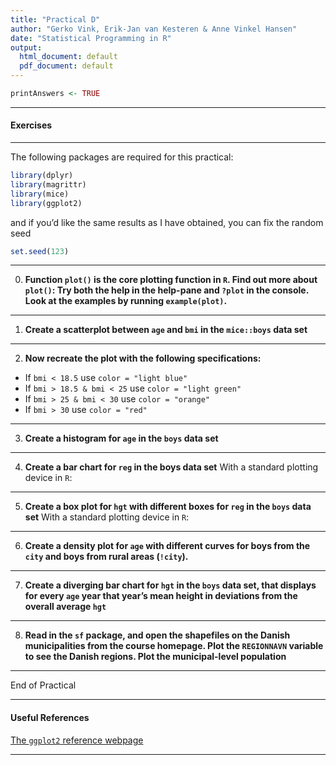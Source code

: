 ```yaml
---
title: "Practical D"
author: "Gerko Vink, Erik-Jan van Kesteren & Anne Vinkel Hansen"
date: "Statistical Programming in R"
output:
  html_document: default
  pdf_document: default
---
```



```r
printAnswers <- TRUE
```

---

#### Exercises 

---

The following packages are required for this practical:

```r
library(dplyr)
library(magrittr)
library(mice)
library(ggplot2)
```

and if you'd like the same results as I have obtained, you can fix the random seed

```r
set.seed(123)
```

---

0. **Function `plot()` is the core plotting function in `R`. Find out more about `plot()`: Try both the help in the help-pane and `?plot` in the console. Look at the examples by running `example(plot)`.**

---

1. **Create a scatterplot between `age` and `bmi` in the `mice::boys` data set**

---

2. **Now recreate the plot with the following specifications:**

- If `bmi < 18.5` use `color = "light blue"`
- If `bmi > 18.5 & bmi < 25` use `color = "light green"`
- If `bmi > 25 & bmi < 30` use `color = "orange"`
- If `bmi > 30` use `color = "red"`


---

3. **Create a histogram for `age` in the `boys` data set**

---

4. **Create a bar chart for `reg` in the boys data set**
With a standard plotting device in `R`:

---

5. **Create a box plot for `hgt` with different boxes for `reg` in the `boys` data set**
With a standard plotting device in `R`:

---

6. **Create a density plot for `age` with different curves for boys from the `city` and boys from rural areas (`!city`).**

---

7. **Create a diverging bar chart for `hgt` in the `boys` data set, that displays for every `age` year that year's mean height in deviations from the overall average `hgt`** 

---

8. **Read in the `sf` package, and open the shapefiles on the Danish municipalities from the course homepage. Plot the `REGIONNAVN` variable to see the Danish regions. Plot the municipal-level population**

---

End of Practical

---

#### Useful References

[The `ggplot2` reference webpage](https://ggplot2.tidyverse.org/reference/index.html)


---


